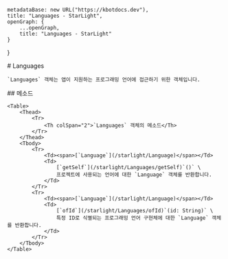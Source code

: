 
    metadataBase: new URL("https://kbotdocs.dev"),
    title: "Languages - StarLight",
    openGraph: {
        ...openGraph,
        title: "Languages - StarLight"
    }
}

<Section>
    # Languages

    `Languages` 객체는 앱이 지원하는 프로그래밍 언어에 접근하기 위한 객체입니다.
</Section>
<Section>
    ## 메소드

    <Table>
        <Thead>
            <Tr>
                <Th colSpan="2">`Languages` 객체의 메소드</Th>
            </Tr>
        </Thead>
        <Tbody>
            <Tr>
                <Td><span>[`Language`](/starlight/Language)</span></Td>
                <Td>
                    [`getSelf`](/starlight/Languages/getSelf)`()` \
                    프로젝트에 사용되는 언어에 대한 `Language` 객체를 반환합니다.
                </Td>
            </Tr>
            <Tr>
                <Td><span>[`Language`](/starlight/Language)</span></Td>
                <Td>
                    [`ofId`](/starlight/Languages/ofId)`(id: String)` \
                    특정 ID로 식별되는 프로그래밍 언어 구현체에 대한 `Language` 객체를 반환합니다.
                </Td>
            </Tr>
        </Tbody>
    </Table>
</Section>